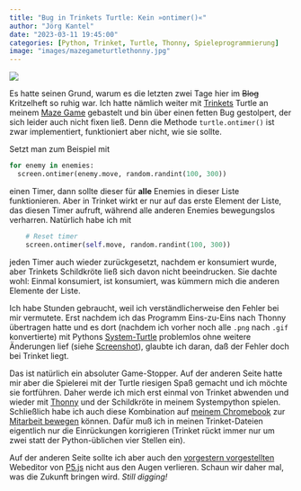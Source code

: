 ```yaml
---
title: "Bug in Trinkets Turtle: Kein »ontimer()«"
author: "Jörg Kantel"
date: "2023-03-11 19:45:00"
categories: [Python, Trinket, Turtle, Thonny, Spieleprogrammierung]
image: "images/mazegameturtlethonny.jpg"
---
```


[![](images/mazegameturtlethonny-b.jpg)](https://www.flickr.com/photos/schockwellenreiter/52739945807/)

Es hatte seinen Grund, warum es die letzten zwei Tage hier im ~~Blog~~ Kritzelheft so ruhig war. Ich hatte nämlich weiter mit [Trinkets](http://cognitiones.kantel-chaos-team.de/programmierung/python/trinket.html) Turtle an meinem [Maze Game](https://kantel.github.io/posts/2023030601_maze_game_2/) gebastelt und bin über einen fetten Bug gestolpert, der sich leider auch nicht fixen ließ. Denn die Methode `turtle.ontimer()` ist zwar implementiert, funktioniert aber nicht, wie sie sollte.

Setzt man zum Beispiel mit 

~~~python
for enemy in enemies:
  screen.ontimer(enemy.move, random.randint(100, 300))
~~~

einen Timer, dann sollte dieser für **alle** Enemies in dieser Liste funktionieren. Aber in Trinket wirkt er nur auf das erste Element der Liste, das diesen Timer aufruft, während alle anderen Enemies bewegungslos verharren. Natürlich habe ich mit

~~~python
    # Reset timer  
    screen.ontimer(self.move, random.randint(100, 300))
~~~

jeden Timer auch wieder zurückgesetzt, nachdem er konsumiert wurde, aber Trinkets Schildkröte ließ sich davon nicht beeindrucken. Sie dachte wohl: Einmal konsumiert, ist konsumiert, was kümmern mich die anderen Elemente der Liste.

Ich habe Stunden gebraucht, weil ich verständlicherweise den Fehler bei mir vermutete. Erst nachdem ich das Programm Eins-zu-Eins nach Thonny übertragen hatte und es dort (nachdem ich vorher noch alle `.png` nach `.gif` konvertierte) mit Pythons [System-Turtle](https://docs.python.org/3/library/turtle.html) problemlos ohne weitere Änderungen lief (siehe [Screenshot](https://www.flickr.com/photos/schockwellenreiter/52739945807/)), glaubte ich daran, daß der Fehler doch bei Trinket liegt.

Das ist natürlich ein absoluter Game-Stopper. Auf der anderen Seite hatte mir aber die Spielerei mit der Turtle riesigen Spaß gemacht und ich möchte sie fortführen. Daher werde ich mich erst einmal von Trinket abwenden und wieder mit [Thonny](http://cognitiones.kantel-chaos-team.de/programmierung/python/thonny.html) und der Schildkröte in meinem Systempython spielen. Schließlich habe ich auch diese Kombination auf [meinem Chromebook](http://blog.schockwellenreiter.de/2021/12/2021120701.html) zur [Mitarbeit bewegen](http://blog.schockwellenreiter.de/2022/07/2022071501.html) können. Dafür muß ich in meinen Trinket-Dateien eigentlich nur die Einrückungen korrigieren (Trinket rückt immer nur um zwei statt der Python-üblichen vier Stellen ein).

Auf der anderen Seite sollte ich aber auch den [vorgestern vorgestellten](https://kantel.github.io/posts/2023030902_codeguppy_alternative/) Webeditor von [P5.js](http://cognitiones.kantel-chaos-team.de/programmierung/creativecoding/processing/p5js.html) nicht aus den Augen verlieren. Schaun wir daher mal, was die Zukunft bringen wird. *Still digging!*
